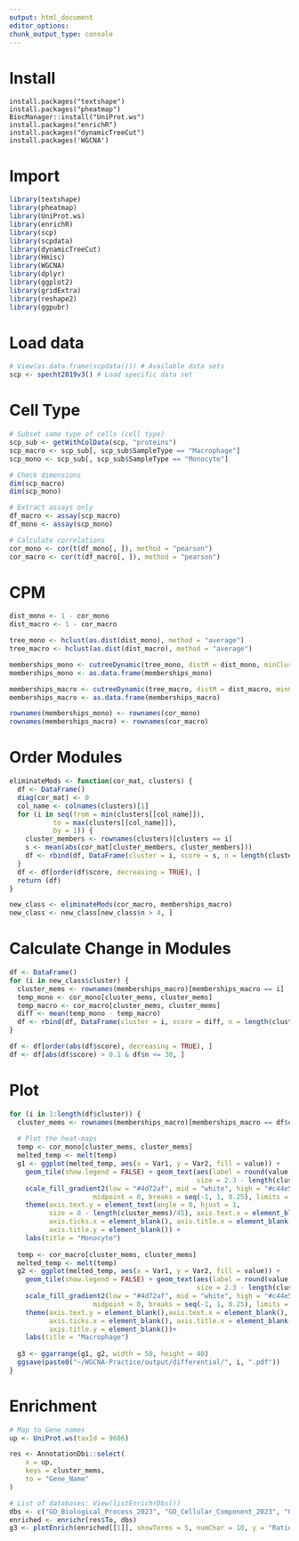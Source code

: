 ```yaml
---
output: html_document
editor_options: 
chunk_output_type: console
---
```


# Install

```r.
install.packages("textshape")
install.packages("pheatmap")
BiocManager::install("UniProt.ws")
install.packages("enrichR")
install.packages("dynamicTreeCut")
install.packages('WGCNA')
```

# Import

```r
library(textshape)
library(pheatmap)
library(UniProt.ws)
library(enrichR)
library(scp)
library(scpdata)
library(dynamicTreeCut)
library(Hmisc)
library(WGCNA)
library(dplyr)
library(ggplot2)
library(gridExtra)
library(reshape2)
library(ggpubr)
```

# Load data

```r
# View(as.data.frame(scpdata())) # Available data sets
scp <- specht2019v3() # Load specific data set
```

# Cell Type

```r
# Subset same type of cells (cell type)
scp_sub <- getWithColData(scp, "proteins")
scp_macro <- scp_sub[, scp_sub$SampleType == "Macrophage"]
scp_mono <- scp_sub[, scp_sub$SampleType == "Monocyte"]

# Check dimensions
dim(scp_macro)
dim(scp_mono)

# Extract assays only
df_macro <- assay(scp_macro)
df_mono <- assay(scp_mono)

# Calculate correlations
cor_mono <- cor(t(df_mono[, ]), method = "pearson")
cor_macro <- cor(t(df_macro[, ]), method = "pearson")
```

# CPM

```r
dist_mono <- 1 - cor_mono
dist_macro <- 1 - cor_macro

tree_mono <- hclust(as.dist(dist_mono), method = "average")
tree_macro <- hclust(as.dist(dist_macro), method = "average")

memberships_mono <- cutreeDynamic(tree_mono, distM = dist_mono, minClusterSize = 0)
memberships_mono <- as.data.frame(memberships_mono)

memberships_macro <- cutreeDynamic(tree_macro, distM = dist_macro, minClusterSize = 0)
memberships_macro <- as.data.frame(memberships_macro)

rownames(memberships_mono) <- rownames(cor_mono)
rownames(memberships_macro) <- rownames(cor_macro)
```

# Order Modules

```r
eliminateMods <- function(cor_mat, clusters) {
  df <- DataFrame()
  diag(cor_mat) <- 0
  col_name <- colnames(clusters)[1]
  for (i in seq(from = min(clusters[[col_name]]), 
           to = max(clusters[[col_name]]), 
           by = 1)) {
    cluster_members <- rownames(clusters)[clusters == i]
    s <- mean(abs(cor_mat[cluster_members, cluster_members]))
    df <- rbind(df, DataFrame(cluster = i, score = s, n = length(cluster_members)))
  }
  df <- df[order(df$score, decreasing = TRUE), ]
  return (df)
}

new_class <- eliminateMods(cor_macro, memberships_macro)
new_class <- new_class[new_class$n > 4, ]
```

# Calculate Change in Modules

```r
df <- DataFrame()
for (i in new_class$cluster) {
  cluster_mems <- rownames(memberships_macro)[memberships_macro == i]
  temp_mono <- cor_mono[cluster_mems, cluster_mems]
  temp_macro <- cor_macro[cluster_mems, cluster_mems]
  diff <- mean(temp_mono - temp_macro)
  df <- rbind(df, DataFrame(cluster = i, score = diff, n = length(cluster_mems) ))
}

df <- df[order(abs(df$score), decreasing = TRUE), ]
df <- df[abs(df$score) > 0.1 & df$n <= 30, ]
```

# Plot

```r

for (i in 1:length(df$cluster)) {
  cluster_mems <- rownames(memberships_macro)[memberships_macro == df$cluster[i]]
  
  # Plot the heat-maps
  temp <- cor_mono[cluster_mems, cluster_mems]
  melted_temp <- melt(temp)
  g1 <- ggplot(melted_temp, aes(x = Var1, y = Var2, fill = value)) + 
    geom_tile(show.legend = FALSE) + geom_text(aes(label = round(value, 2)),
                                               size = 2.3 - length(cluster_mems)/45) +
    scale_fill_gradient2(low = "#4d72af", mid = "white", high = "#c44e53",
                     midpoint = 0, breaks = seq(-1, 1, 0.25), limits = c(-1, 1)) + 
    theme(axis.text.y = element_text(angle = 0, hjust = 1, 
          size = 8 - length(cluster_mems)/45), axis.text.x = element_blank(),
          axis.ticks.x = element_blank(), axis.title.x = element_blank(), 
          axis.title.y = element_blank()) +
    labs(title = "Monocyte")
  
  temp <- cor_macro[cluster_mems, cluster_mems]
  melted_temp <- melt(temp)
  g2 <- ggplot(melted_temp, aes(x = Var1, y = Var2, fill = value)) + 
    geom_tile(show.legend = FALSE) + geom_text(aes(label = round(value, 2)),
                                               size = 2.3 - length(cluster_mems)/45) +
    scale_fill_gradient2(low = "#4d72af", mid = "white", high = "#c44e53",
                     midpoint = 0, breaks = seq(-1, 1, 0.25), limits = c(-1, 1)) + 
    theme(axis.text.y = element_blank(),axis.text.x = element_blank(), 
          axis.ticks.x = element_blank(), axis.title.x = element_blank(), 
          axis.title.y = element_blank())+
    labs(title = "Macrophage")
  
  g3 <- ggarrange(g1, g2, width = 50, height = 40)
  ggsave(paste0("~/WGCNA-Practice/output/differential/", i, ".pdf"))
}
```

# Enrichment

```r
# Map to Gene names
up <- UniProt.ws(taxId = 9606)

res <- AnnotationDbi::select(
    x = up,
    keys = cluster_mems,
    to = "Gene_Name"
)

# List of databases: View(listEnrichrDbs())
dbs <- c("GO_Biological_Process_2023", "GO_Cellular_Component_2023", "GO_Molecular_Function_2023")
enriched <- enrichr(res$To, dbs)
g3 <- plotEnrich(enriched[[1]], showTerms = 5, numChar = 10, y = "Ratio", title = '')
```



